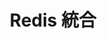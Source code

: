 ---
title: Redis 統合
tags:
  - Integrations
  - Redis
  - Prometheus
  - Kubernetes
translationType: machine
---